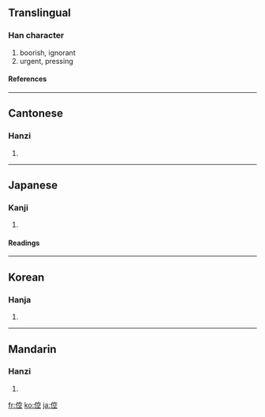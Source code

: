 ==Translingual==
===Han character===
{{Han char|rn=9|rad=人|as=08|sn=10|four=2321<sub>1</sub>|canj=人十金一 (OJCM)}}
# boorish, ignorant
# urgent, pressing
====References====
{{Han ref|kx=0108.160|dkj=00787|dj=0231.060|hdz=10184.050|uh=5025|ud=20517|bh=ADC3|bd=44483}}
----
==Cantonese==
===Hanzi===
{{yue-hanzi|jyut=|y=hung1, hung2}}
# {{defn|Cantonese}}
----
==Japanese==
===Kanji===
{{ja-kanji|grade=|rs=人08}}
# {{defn|Japanese}}
====Readings====
{{ja-readings|on=[[こう]] (kō)|kun=[[ぬかる]] (nukaru)}}
----
==Korean==
===Hanja===
{{ko-hanja|hangeul=공|rv=gong|mr=kong}}
# {{defn|Korean}}
----
==Mandarin==
===Hanzi===
{{cmn-hanzi|pin=[[kōng]] ([[kong1]])|wg=k'ung<sup>1</sup>}}
# {{defn|Mandarin}}

[[fr:倥]]
[[ko:倥]]
[[ja:倥]]